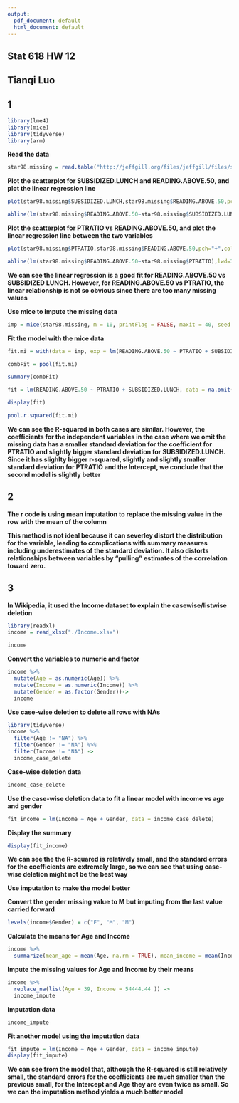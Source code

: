 ```yaml
---
output:
  pdf_document: default
  html_document: default
---
```

## Stat 618 HW 12 ##

## Tianqi Luo ##







## 1 ##

```r
library(lme4)
library(mice)
library(tidyverse)
library(arm)
```

**Read the data**
```r
star98.missing = read.table("http://jeffgill.org/files/jeffgill/files/star98.missing.dat_.txt", header = TRUE)
```






**Plot the scatterplot for SUBSIDIZED.LUNCH and READING.ABOVE.50, and plot the linear regression line**
```r
plot(star98.missing$SUBSIDIZED.LUNCH,star98.missing$READING.ABOVE.50,pch="+",col="blue", xlab = "SUBSIDIZED.LUNCH", ylab = "READING.ABOVE.50", main = "SUBSIDIZED.LUNCH vs READING.ABOVE.50")

abline(lm(star98.missing$READING.ABOVE.50~star98.missing$SUBSIDIZED.LUNCH),lwd=3)
```





**Plot the scatterplot for PTRATIO vs READING.ABOVE.50, and plot the linear regression line between the two variables**
```r
plot(star98.missing$PTRATIO,star98.missing$READING.ABOVE.50,pch="+",col="blue", xlab = "PTRATIO", ylab = "READING.ABOVE.50", main = "PTRATIO vs READING.ABOVE.50")

abline(lm(star98.missing$READING.ABOVE.50~star98.missing$PTRATIO),lwd=3)
```




**We can see the linear regression is a good fit  for READING.ABOVE.50 vs SUBSIDIZED LUNCH. However, for READING.ABOVE.50 vs PTRATIO, the linear relationship is not so obvious since there are too many missing values**


**Use mice to impute the missing data**
```r
imp = mice(star98.missing, m = 10, printFlag = FALSE, maxit = 40, seed = 4744469)
```

**Fit the model with the mice data**
```r
fit.mi = with(data = imp, exp = lm(READING.ABOVE.50 ~ PTRATIO + SUBSIDIZED.LUNCH))
```

```r
combFit = pool(fit.mi)
```

```r
summary(combFit)
```

```r
fit = lm(READING.ABOVE.50 ~ PTRATIO + SUBSIDIZED.LUNCH, data = na.omit(star98.missing))
```

```r
display(fit)
```



```r
pool.r.squared(fit.mi)
```

**We can see the R-squared in both cases are similar. However, the coefficients for the independent variables in the case where we omit the missing data has a smaller standard deviation for the coefficient for PTRATIO and slightly bigger standard deviation for SUBSIDIZED.LUNCH. Since it has slighlty bigger r-squared, slightly and slightly smaller standard deviation for PTRATIO and the Intercept, we conclude that the second model is slightly better**

## 2 ##

**The r code is using mean imputation to replace the missing value in the row with the mean of the column**

**This method is not ideal because it can severley distort the distribution for the variable, leading to complications with summary measures including underestimates of the standard deviation. It also distorts relationships between variables by "pulling" estimates of the correlation toward zero.**


## 3 ##

**In Wikipedia, it used the Income dataset to explain the casewise/listwise deletion**

```r
library(readxl)
income = read_xlsx("./Income.xlsx")
```

```r
income
```

**Convert the variables to numeric and factor**
```r
income %>%
  mutate(Age = as.numeric(Age)) %>%
  mutate(Income = as.numeric(Income)) %>%
  mutate(Gender = as.factor(Gender))->
  income
```

**Use case-wise deletion to delete all rows with NAs**
```r
library(tidyverse)
income %>%
  filter(Age != "NA") %>%
  filter(Gender != "NA") %>%
  filter(Income != "NA") ->
  income_case_delete
```

**Case-wise deletion data**
```r
income_case_delete
```

**Use the case-wise deletion data to fit a linear model with income vs age and gender**
```r
fit_income = lm(Income ~ Age + Gender, data = income_case_delete)
```

**Display the summary**
```r
display(fit_income)
```

**We can see the the R-squared is relatively small, and the standard errors for the coefficients are extremely large, so we can see that using case-wise deletion might not be the best way**


**Use imputation to make the model better**

**Convert the gender missing value to M but imputing from the last value carried forward**
```r
levels(income$Gender) = c("F", "M", "M")
```

**Calculate the means for Age and Income**
```r
income %>%
  summarize(mean_age = mean(Age, na.rm = TRUE), mean_income = mean(Income, na.rm = TRUE))
```

**Impute the missing values for Age and Income by their means**
```r
income %>%
  replace_na(list(Age = 39, Income = 54444.44 )) ->
  income_impute
```

**Imputation data**
```r
income_impute
```

**Fit another model using the imputation data**
```r
fit_impute = lm(Income ~ Age + Gender, data = income_impute)
display(fit_impute)
```

**We can see from the model that, although the R-squared is still relatively small, the standard errors for the coefficients are much smaller than the previous small, for the Intercept and Age they are even twice as small. So we can the imputation method yields a much better model**


